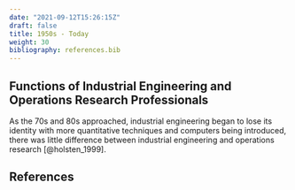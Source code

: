 ```yaml
---
date: "2021-09-12T15:26:15Z"
draft: false
title: 1950s - Today
weight: 30
bibliography: references.bib
---
```


## Functions of Industrial Engineering and Operations Research Professionals

As the 70s and 80s approached, industrial engineering began to lose its identity 
with more quantitative techniques and computers being introduced, there was 
little difference between industrial engineering and operations research 
[@holsten_1999].

## References
